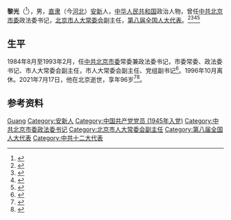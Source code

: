 {{Other uses|other=名为黎光的其他人物|黎光}}

'''黎光'''（{{bd|1925年|2月|2021年|7月17日|catIdx=Li}}<ref>{{Cite web|title=北京市委原常委、政法委原书记黎光同志逝世|url=https://www.jiemian.com/article/6386080.html|access-date=2021-07-21|date=2021-07-21|work=|publisher=[[界面新闻|界面新闻]]|language=zh|archive-date=2021-07-21|archive-url=https://web.archive.org/web/20210721162134/https://www.jiemian.com/article/6386080.html|dead-url=no}}</ref>），男，[[直隶省|直隶]]（今[[河北省|河北]]）[[安新县|安新]]人，[[中华人民共和国|中华人民共和国]]政治人物，曾任[[中国共产党北京市委员会|中共北京市委]]政法委书记，[[北京市人民代表大会常务委员会|北京市人大常委会]]副主任，[[第八届全国人民代表大会代表名单|第八届全国人大代表]]。<ref>{{Cite book|title=中华人民共和国职官志|author=何虎生, 李耀东, 向常福主编|publisher=中国社会出版社|year=2003|isbn=9787800883934|location=北京}}</ref><ref>{{Cite book|title=中国共产党人名大辞典|author=盛平主编|publisher=中国国际广播出版社|year=1991|location=北京|isbn=7800358739}}</ref><ref>{{cite book|title=中囯人名大辞典·现任党政军领导人物卷|author=廖盖隆等编|year=1990|publisher=上海辞书出版社|location=上海|isbn=9787532601080}}</ref><ref>{{cite book|title=中囯人名大辞典·当代人物卷|author=廖盖隆等编|year=1992|publisher=上海辞书出版社|location=上海|isbn=7532602079}}</ref>

== 生平 ==
1984年8月至1993年2月，任[[中共北京市委|中共北京市委]]常委兼政法委书记，市委常委、政法委书记、市人大常委会副主任，市人大常委会副主任、党组副书记<ref>{{Cite web|title=北京市委原常委、政法委原书记黎光同志逝世|url=https://news.sina.com.cn/c/2021-07-21/doc-ikqciyzk6826842.shtml|access-date=2021-07-26|date=2021-07-21|last=北京日报客户端|work=news.sina.com.cn|archive-date=2021-07-27|archive-url=https://web.archive.org/web/20210727030816/https://news.sina.com.cn/c/2021-07-21/doc-ikqciyzk6826842.shtml|dead-url=no}}</ref>。1996年10月离休。2021年7月17日，他在北京逝世，享年96岁<ref>{{Cite web|title=北京市委原常委、政法委原书记黎光逝世，享年96岁_中国政库_澎湃新闻-The Paper|url=https://www.thepaper.cn/newsDetail_forward_13681746|access-date=2021-07-26|work=www.thepaper.cn|archive-date=2021-07-26|archive-url=https://web.archive.org/web/20210726080044/https://www.thepaper.cn/newsDetail_forward_13681746|dead-url=no}}</ref><ref>{{Cite web|title=黎光同志逝世-新华网|url=http://www.xinhuanet.com/politics/2021-01/07/c_1126956990.htm|access-date=2021-07-26|work=www.xinhuanet.com|archive-date=2021-07-26|archive-url=https://web.archive.org/web/20210726080037/http://www.xinhuanet.com/politics/2021-01/07/c_1126956990.htm|dead-url=no}}</ref>。

== 参考资料 ==
{{reflist}}

{{中国政治人物小作品}}

{{Authority control}}
{{DEFAULTSORT:Li guang}}
[[Category:黎姓|Guang]]
[[Category:安新人|Category:安新人]]
[[Category:中国共产党党员_(1945年入党)|Category:中国共产党党员 (1945年入党)]]
[[Category:中共北京市委政法委书记|Category:中共北京市委政法委书记]]
[[Category:北京市人大常委会副主任|Category:北京市人大常委会副主任]]
[[Category:第八届全国人大代表|Category:第八届全国人大代表]]
[[Category:中共十二大代表|Category:中共十二大代表]]